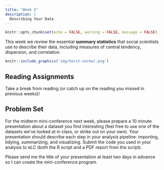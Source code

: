 ```yaml
---
title: "Week 5"
description: |
  Describing Your Data
---
```


```r
knitr::opts_chunk$set(echo = FALSE, warning = FALSE, message = FALSE)
```

This week we review the essential **summary statistics** that social scientists use to describe their data, including measures of central tendency, dispersion, and correlation.

```r
knitr::include_graphics('img/horst-normal.png')
```

## Reading Assignments

Take a break from reading (or catch up on the reading you missed in previous weeks)!

## Problem Set

For the midterm mini-conference next week, please prepare a 10 minute presentation about a dataset you find interesting (feel free to use one of the datasets we've looked at in class, or strike out on your own). Your presentation should describe each step in your analysis pipeline: importing, tidying, summarizing, and visualizing. Submit the code you used in your analysis to eLC (both the R script and a PDF report from the script).

Please send me the title of your presentation at least two days in advance so I can create the mini-conference program.
